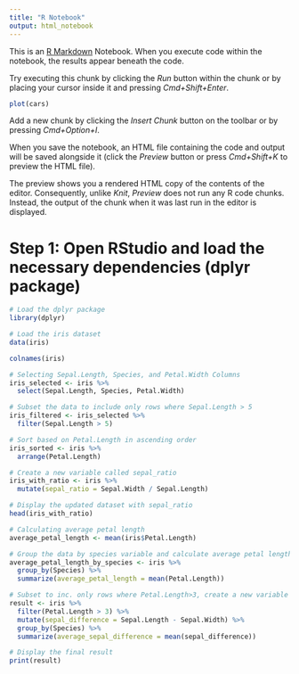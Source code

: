 ```yaml
---
title: "R Notebook"
output: html_notebook
---
```


This is an [R Markdown](http://rmarkdown.rstudio.com) Notebook. When you execute code within the notebook, the results appear beneath the code. 

Try executing this chunk by clicking the *Run* button within the chunk or by placing your cursor inside it and pressing *Cmd+Shift+Enter*. 

```r
plot(cars)
```

Add a new chunk by clicking the *Insert Chunk* button on the toolbar or by pressing *Cmd+Option+I*.

When you save the notebook, an HTML file containing the code and output will be saved alongside it (click the *Preview* button or press *Cmd+Shift+K* to preview the HTML file). 

The preview shows you a rendered HTML copy of the contents of the editor. Consequently, unlike *Knit*, *Preview* does not run any R code chunks. Instead, the output of the chunk when it was last run in the editor is displayed.


# Step 1: Open RStudio and load the necessary dependencies (dplyr package)
```r
# Load the dplyr package
library(dplyr)

# Load the iris dataset
data(iris)

colnames(iris)

# Selecting Sepal.Length, Species, and Petal.Width Columns
iris_selected <- iris %>%
  select(Sepal.Length, Species, Petal.Width)

# Subset the data to include only rows where Sepal.Length > 5
iris_filtered <- iris_selected %>%
  filter(Sepal.Length > 5)

# Sort based on Petal.Length in ascending order
iris_sorted <- iris %>%
  arrange(Petal.Length)

# Create a new variable called sepal_ratio
iris_with_ratio <- iris %>%
  mutate(sepal_ratio = Sepal.Width / Sepal.Length)

# Display the updated dataset with sepal_ratio
head(iris_with_ratio)

# Calculating average petal length 
average_petal_length <- mean(iris$Petal.Length)

# Group the data by species variable and calculate average petal length
average_petal_length_by_species <- iris %>%
  group_by(Species) %>%
  summarize(average_petal_length = mean(Petal.Length))

# Subset to inc. only rows where Petal.Length>3, create a new variable called sepal_difference, group the data by species variable, calculate average sepal difference among species
result <- iris %>%
  filter(Petal.Length > 3) %>%
  mutate(sepal_difference = Sepal.Length - Sepal.Width) %>%
  group_by(Species) %>%
  summarize(average_sepal_difference = mean(sepal_difference))

# Display the final result
print(result)



```